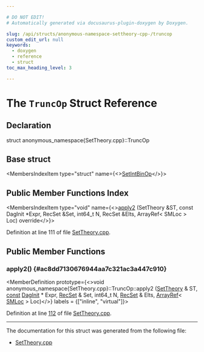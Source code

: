 ```yaml
---

# DO NOT EDIT!
# Automatically generated via docusaurus-plugin-doxygen by Doxygen.

slug: /api/structs/anonymous-namespace-settheory-cpp-/truncop
custom_edit_url: null
keywords:
  - doxygen
  - reference
  - struct
toc_max_heading_level: 3

---
```





# The `TruncOp` Struct Reference

<DoxygenPage pluginConfig={pluginConfig}>



## Declaration

<CodeBlock>struct anonymous_namespace{SetTheory.cpp}::TruncOp</CodeBlock>

## Base struct

<MembersIndex>

<MembersIndexItem
  type="struct"
  name={<><a href="/docs/api/structs/anonymous-namespace-settheory-cpp-/setintbinop">SetIntBinOp</a></>}>
</MembersIndexItem>

</MembersIndex>

## Public Member Functions Index

<MembersIndex>

<MembersIndexItem
  type="void"
  name={<><a href="#ac8dd7130676944aa7c321ac3a447c910">apply2</a> (SetTheory &amp;ST, const DagInit &#42;Expr, RecSet &amp;Set, int64&#95;t N, RecSet &amp;Elts, ArrayRef&lt; SMLoc &gt; Loc) override</>}>
</MembersIndexItem>

</MembersIndex>


Definition at line 111 of file <a href="/docs/api/files/lib/lib/tablegen/settheory-cpp">SetTheory.cpp</a>.

<SectionDefinition>

## Public Member Functions

### apply2() {#ac8dd7130676944aa7c321ac3a447c910}

<MemberDefinition
  prototype={<>void anonymous&#95;namespace&#123;SetTheory.cpp&#125;::TruncOp::apply2 (<a href="/docs/api/classes/llvm/settheory">SetTheory</a> &amp; ST, <a href="/docs/api/files/lib/lib/target/lib/target/aarch64/aarch64promoteconstant-cpp/#a90f8350fecae261c25be85d38b451bff">const</a> <a href="/docs/api/classes/llvm/daginit">DagInit</a> &#42; Expr, <a href="/docs/api/namespaces/anonymous-settheory-cpp-/#a7bb4cdf28f18d7ab5d42f0ab3f7e32f4">RecSet</a> &amp; Set, int64&#95;t N, <a href="/docs/api/namespaces/anonymous-settheory-cpp-/#a7bb4cdf28f18d7ab5d42f0ab3f7e32f4">RecSet</a> &amp; Elts, <a href="/docs/api/classes/llvm/arrayref">ArrayRef</a>&lt; <a href="/docs/api/classes/llvm/smloc">SMLoc</a> &gt; Loc)</>}
  labels = {["inline", "virtual"]}>

Definition at line <a href="/docs/api/files/lib/lib/tablegen/settheory-cpp/#l00112">112</a> of file <a href="/docs/api/files/lib/lib/tablegen/settheory-cpp">SetTheory.cpp</a>.
</MemberDefinition>

</SectionDefinition>

<hr/>

The documentation for this struct was generated from the following file:

<ul>
<li><a href="/docs/api/files/lib/lib/tablegen/settheory-cpp">SetTheory.cpp</a></li>
</ul>

</DoxygenPage>
